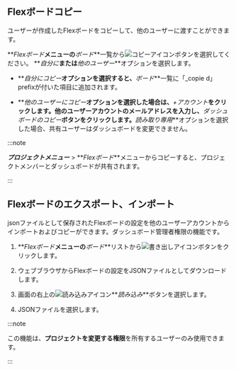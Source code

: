 ## Flexボードコピー

ユーザーが作成したFlexボードをコピーして、他のユーザーに渡すことができます。

**_Flexボード_**メニューの**_ボード_**一覧から![コピーアイコン](/img/ico-copy.svg)ボタンを選択してください。 **_自分に_**または**_他のユーザー_**オプションを選択します。

-   **_自分にコピー_**オプションを選択すると、**_ボード_**一覧に「\_copie d」prefixが付いた項目に追加されます。

-   **_他のユーザーにコピー_**オプションを選択した場合は、**_+アカウント_**をクリックします。他のユーザーアカウントのメールアドレスを入力し、**_ダッシュボードのコピー_**ボタンをクリックします。**_読み取り専用_**オプションを選択した場合、共有ユーザーはダッシュボードを変更できません。

:::note

**_プロジェクトメニュー_** > **_Flexボード_**メニューからコピーすると、プロジェクトメンバーとダッシュボードが共有されます。

:::

## Flexボードのエクスポート、インポート

jsonファイルとして保存されたFlexボードの設定を他のユーザーアカウントからインポートおよびコピーができます。ダッシュボード管理者権限の機能です。

1.  **_Flexボード_**メニューの**_ボード_**リストから![書き出しアイコン](/img/ico-export.svg)ボタンをクリックします。 

2.  ウェブブラウザからFlexボードの設定をJSONファイルとしてダウンロードします。

3.  画面の右上の![読み込みアイコン](/img/ico-import.svg)**_読み込み_**ボタンを選択します。

4.  JSONファイルを選択します。

:::note

この機能は、**プロジェクトを変更する権限**を所有するユーザーのみ使用できます。

:::
